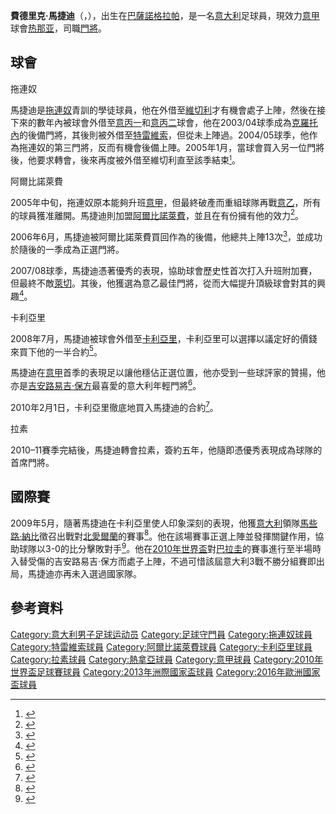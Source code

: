 {{noteta
|G1=足球
|G2=意甲
|T=zh-hans:费德里科·马尔凯蒂;zh-hk:費德里克·馬捷迪;zh-tw:費德里科·馬凱蒂;
|1=zh-hans:费德里科·马尔凯蒂;zh-hk:費德里克·馬捷迪;zh-tw:費德里科·馬凱蒂;
|2=zh-hans:马尔凯蒂;zh-hk:馬捷迪;zh-tw:馬凱蒂;
|3=zh-cn:吉安路易吉·布冯; zh-tw:詹路易吉·布馮; zh-hk:吉安路易吉·保方;
|4=zh-hans:马尔切洛·里皮;zh-hk:馬些路·納比;zh-tw:馬爾切羅·里皮;
}}
{{Infobox Football biography 2
| playername          = 費德里克·馬捷迪<br />''Federico Marchetti''
| image = [[File:Federico_Marchetti.jpg|200px]]
| dateofbirth         = {{birth date and age|1983|2|7|df=y}}
| cityofbirth         = [[巴薩諾格拉帕|巴薩諾格拉帕]]
| countryofbirth      = [[意大利|意大利]]
| height              = {{height|m=1.88}}<ref>{{cite web|url=http://soccernet.espn.go.com/player/_/id/116478/federico-marchetti?cc=4716&ver=global|title=Federico Marchetti|publisher=soccernet.espn.go.com|language=en|accessdate=2010|archive-date=2012-10-21|archive-url=https://web.archive.org/web/20121021142149/http://soccernet.espn.go.com/player/_/id/116478/federico-marchetti?cc=4716&ver=global|dead-url=no}}</ref>
| position            = [[門將|門將]]
| currentclub        = [[热那亚板球与足球俱乐部|热那亚]]
| clubnumber         = 22
| youthyears1         =           | youthclubs1   = [[拖連奴足球會|拖連奴]]
| years1 = 2002–2005 |clubs1      = [[拖連奴足球會|拖連奴]]                             |caps1  = 1   |goals1  = 0
| years2 = 2002–2003 |clubs2      = → [[維切利足球會|維切利]] |caps2  = 34  |goals2  = 0
| years3 = 2003–2004 |clubs3      = → [[克羅托內足球會|克羅托內]]                  |caps3  = 0   |goals3  = 0
| years4 = 2004      |clubs4      = → [[特雷維索足球會|特雷維索]]           |caps4  = 0   |goals4  = 0
| years5 = 2004–2005 |clubs5      = → [[維切利足球會|維切利]] |caps5  = 13  |goals5  = 0
| years6 = 2005–2006 |clubs6      = {{Link-en|比耶萊塞足球會|A.S. Biellese 1902|比耶萊塞}}                    |caps6  = 28  |goals6  = 0
| years7 = 2006–2008 |clubs7      = [[阿爾比諾萊費足球會|阿爾比諾萊費]]                   |caps7  = 45  |goals7  = 0
| years8 = 2008–2011 |clubs8      = [[卡利亞里足球會|卡利亞里]]                       |caps8  = 68  |goals8  = 0
| years9 = 2011–2018 |clubs9      = [[拉素足球會|拉素]]                               |caps9  = 161 |goals9  = 0
| years10 = 2018–    |clubs10     = [[热那亚板球与足球俱乐部|热那亚]]                             |caps10 = 0   |goals10 = 0
| nationalyears1 = 2009– | nationalteam1 = [[意大利國家足球隊|意大利]] | nationalcaps1 = 11 | nationalgoals1 = 0
| pcupdate            = 26 Jan 2013
| ntupdate            = 24 June 2010
}}

'''費德里克·馬捷迪'''（'''{{lang-it|Federico Marchetti}}'''，{{bd|1983年|2月7日|catIdx=Marchetti ,Federico}}），出生在[[巴薩諾格拉帕|巴薩諾格拉帕]]，是一名[[意大利|意大利]]足球員，現效力[[意大利足球甲級聯賽|意甲]]球會[[热那亚板球与足球俱乐部|热那亚]]，司職[[門將|門將]]。

== 球會 ==
;拖連奴
馬捷迪是[[拖連奴足球會|拖連奴]]青訓的學徒球員，他在外借至[[維切利足球會|維切利]]才有機會處子上陣，然後在接下來的數年內被球會外借至[[意大利足球丙一级联赛|意丙一]]和[[意大利足球丙二级联赛|意丙二]]球會，他在2003/04球季成為[[克羅托內足球會|克羅托內]]的後備門將，其後則被外借至[[特雷維索足球會|特雷維索]]，但從未上陣過。2004/05球季，他作為拖連奴的第三門將，反而有機會後備上陣。2005年1月，當球會買入另一位門將{{Link-en|吉安卢卡·贝尔迪|Gianluca Berti}}後，他要求轉會，後來再度被外借至維切利直至該季結束<small><ref>{{cite news |language=en |url=http://www.mirrorfootball.co.uk/opinion/blogs/football-spy/Arsenal-transfer-target-Federico-Marchetti-10-things-you-need-to-know-about-the-Italian-goalkeeper-plus-video-of-him-in-action-and-in-his-pants-article478325.html |title=10 things you need to know about Federico Marchetti |publisher=''mirrorfootball.co.uk'' |date=2010-06-19 |accessdate=2010-07-08 |archive-date=2010-07-25 |archive-url=https://web.archive.org/web/20100725110026/http://www.mirrorfootball.co.uk/opinion/blogs/football-spy/Arsenal-transfer-target-Federico-Marchetti-10-things-you-need-to-know-about-the-Italian-goalkeeper-plus-video-of-him-in-action-and-in-his-pants-article478325.html |dead-url=no }}</ref></small>。

;阿爾比諾萊費
2005年中旬，拖連奴原本能夠升班[[意大利足球甲級聯賽|意甲]]，但最終破產而重組球隊再戰[[意大利足球乙級聯賽|意乙]]，所有的球員獲准離開。馬捷迪則加盟[[阿爾比諾萊費足球會|阿爾比諾萊費]]，並且在有份擁有他的{{Link-en|比耶萊塞足球會|A.S. Biellese 1902|比耶萊塞}}效力<ref>{{cite news |url=http://www.tuttomercatoweb.com/torino/?action=read&idnotizia=6651 |publisher=TuttoMercatoWeb |language=it |accessdate=2009-06-21 |date=2009-06-03 |title=Marchetti, l'eterna preghiera |deadurl=yes |archiveurl=https://archive.is/20120524134321/http://www.tuttomercatoweb.com/torino/?action=read&idnotizia=6651 |archivedate=2012-05-24 }}</ref>。

2006年6月，馬捷迪被阿爾比諾萊費買回作為{{Link-en|保罗·阿切比斯|Paolo Acerbis}}的後備，他總共上陣13次<ref>{{cite news |url=http://www.lega-calcio.it/it/Serie-A-TIM/Giocatore.page?idplayer=357FC7D1-1D1C-5050-1BD0-BA22D14C9201 |publisher=Lega Calcio |language=it |accessdate=2009-06-21 |title=Marchetti Federico |deadurl=yes |archiveurl=https://web.archive.org/web/20090628234037/http://www.lega-calcio.it/it/Serie-A-TIM/Giocatore.page?idplayer=357FC7D1-1D1C-5050-1BD0-BA22D14C9201 |archivedate=2009-06-28 }}</ref>，並成功於隨後的一季成為正選門將。

2007/08球季，馬捷迪憑著優秀的表現，協助球會歷史性首次打入升班附加賽，但最終不敵[[萊切足球會|萊切]]。其後，他獲選為意乙最佳門將，從而大幅提升頂級球會對其的興趣<ref>{{cite news |url=http://www.tuttomercatoweb.com/cagliari/?action=read&idnotizia=1349 |publisher=TuttoMercatoWeb |language=it |accessdate=2009-06-21 |date=2008-11-17 |title=I protagonisti - Marchetti, la stagione della maturità |deadurl=yes |archiveurl=https://web.archive.org/web/20090603054727/http://www.tuttomercatoweb.com/cagliari/?action=read&idnotizia=1349 |archivedate=2009-06-03 }}</ref>。

;卡利亞里
2008年7月，馬捷迪被球會外借至[[卡利亞里足球會|卡利亞里]]，卡利亞里可以選擇以議定好的價錢來買下他的一半合約<ref>{{cite news |url=http://www.realsports.it/index.php?method=section&action=zoom&id=68822 |publisher=RealSports.it |language=it |accessdate=2009-06-21 |date=2009-06-15 |title=Calciomercato - "Marchetti è dell'Albinoleffe" parola di Andreoletti |deadurl=yes |archiveurl=https://archive.is/20120524134326/http://www.realsports.it/index.php?method=section&action=zoom&id=68822 |archivedate=2012-05-24 }}</ref>。

馬捷迪在[[意大利足球甲級聯賽|意甲]]首季的表現足以讓他穩佔正選位置，他亦受到一些球評家的贊揚，他亦是[[吉安路易吉·保方|吉安路易吉·保方]]最喜愛的意大利年輕門將<ref>{{cite news |url=http://www.gazzetta.it/Calcio/Primo_Piano/2008/11/17/buffonchat.shtml |publisher=La Gazzetta dello Sport |language=it |accessdate=2009-06-21 |date=2008-11-17 |title=Buffon: "Juve seconda pelle Ma ero quasi del Milan" |archive-date=2018-02-18 |archive-url=https://web.archive.org/web/20180218091011/http://www.gazzetta.it/Calcio/Primo_Piano/2008/11/17/buffonchat.shtml |dead-url=no }}</ref>。

2010年2月1日，卡利亞里徹底地買入馬捷迪的合約<ref>{{cite news|url=http://www.cagliaricalcio.net/news/notizia.asp?idNotizia=8133&type=0&id_menu=2|title=Marchetti è tutto del Cagliari|date=2010-02-01|accessdate=2010-06-05|work=Cagliari Calcio|language=it}}{{dead link|date=2018年4月 |bot=InternetArchiveBot |fix-attempted=yes }}</ref>。

;拉素
2010–11賽季完結後，馬捷迪轉會拉素，簽約五年，他隨即憑優秀表現成為球隊的首席門將。


== 國際賽 ==
2009年5月，隨著馬捷迪在卡利亞里使人印象深刻的表現，他獲[[意大利國家足球隊|意大利]]領隊[[馬些路·納比|馬些路·納比]]徵召出戰對[[北愛爾蘭足球代表隊|北愛爾蘭]]的賽事<ref>{{en}}{{cite news |url=http://fourfourtwo.com/news/italy/31705/default.aspx |publisher=FourFourTwo |accessdate=2009-06-21 |date=2009-05-28 |title=Italy squad for Northern Ireland friendly |archive-url=https://web.archive.org/web/20110718062520/http://fourfourtwo.com/news/italy/31705/default.aspx |archive-date=2011-07-18 |dead-url=yes }}</ref>。他在該場賽事正選上陣並發揮關鍵作用，協助球隊以3-0的比分擊敗對手<ref>{{en}}{{cite news|url=http://msn.foxsports.com/soccer/story/9653896/Italy-beats-Northern-Ireland-3-0-in-friendly|publisher=FoxSports.com|accessdate=2009-06-21|date=2009-06-06|title=Italy beats Northern Ireland 3-0 in friendly|deadurl=yes|archiveurl=https://web.archive.org/web/20090610053846/http://msn.foxsports.com/soccer/story/9653896/Italy-beats-Northern-Ireland-3-0-in-friendly|archivedate=2009-06-10}}</ref>。他在[[2010年世界盃|2010年世界盃]]對[[巴拉圭國家足球隊|巴拉圭]]的賽事進行至半場時入替受傷的吉安路易吉·保方而處子上陣，不過可惜該屆意大利3戰不勝分組賽即出局，馬捷迪亦再未入選過國家隊。

== 參考資料 ==
{{reflist}}

{{熱拿亞球員名單}}
{{2010年世界盃足球賽意大利參賽名單}}
{{2013年聯合會盃足球賽意大利參賽名單}}
{{2016年歐洲國家盃意大利參賽名單}}

{{DEFAULTSORT:Marchetti, Federico}}
[[Category:意大利男子足球运动员|Category:意大利男子足球运动员]]
[[Category:足球守門員|Category:足球守門員]]
[[Category:拖連奴球員|Category:拖連奴球員]]
[[Category:特雷維索球員|Category:特雷維索球員]]
[[Category:阿爾比諾萊費球員|Category:阿爾比諾萊費球員]]
[[Category:卡利亞里球員|Category:卡利亞里球員]]
[[Category:拉素球員|Category:拉素球員]]
[[Category:熱拿亞球員|Category:熱拿亞球員]]
[[Category:意甲球員|Category:意甲球員]]
[[Category:2010年世界盃足球賽球員|Category:2010年世界盃足球賽球員]]
[[Category:2013年洲際國家盃球員|Category:2013年洲際國家盃球員]]
[[Category:2016年歐洲國家盃球員|Category:2016年歐洲國家盃球員]]